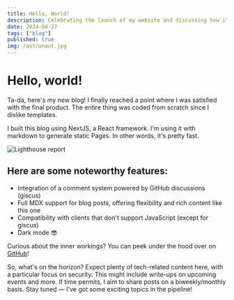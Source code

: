 ```yaml
---
title: Hello, World!
description: Celebrating the launch of my website and discussing how it came to be.
date: 2024-04-27
tags: ["blog"]
published: true
img: /astronaut.jpg
---
```


# Hello, world!

Ta-da, here's my new blog! I finally reached a point where I was satisfied with the final product. The entire thing was coded from scratch since I dislike templates.

I built this blog using NextJS, a React framework. I'm using it with markdown to generate static Pages. In other words, it's pretty fast.

![Lighthouse report](/lighthouse.png)

## Here are some noteworthy features:

- Integration of a comment system powered by GitHub discussions (giscus)
- Full MDX support for blog posts, offering flexibility and rich content like this one
- Compatibility with clients that don't support JavaScript (except for giscus)
- Dark mode 😎

Curious about the inner workings? You can peek under the hood over on [GitHub](https://github.com/Paranoia8972/blog)!

So, what's on the horizon?
Expect plenty of tech-related content here, with a particular focus on security. This might include write-ups on upcoming events and more. If time permits, I aim to share posts on a biweekly/monthly basis. Stay tuned — I've got some exciting topics in the pipeline!
